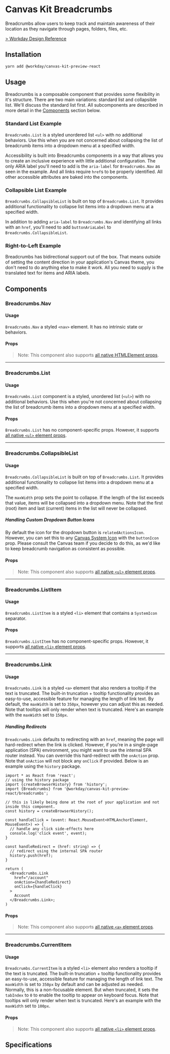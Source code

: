

<Meta title="Preview/Breadcrumbs/React" component={Breadcrumbs} />

# Canvas Kit Breadcrumbs

Breadcrumbs allow users to keep track and maintain awareness of their location as they navigate
through pages, folders, files, etc.

[> Workday Design Reference](https://design.workday.com/components/navigation/breadcrumbs)

## Installation

```sh
yarn add @workday/canvas-kit-preview-react
```

## Usage

Breadcrumbs is a composable component that provides some flexibility in it's structure. There are
two main variations: standard list and collapsible list. We'll discuss the standard list first. All
subcomponents are described in more detail in the [Components](#components) section below.

### Standard List Example

`Breadcrumbs.List` is a styled unordered list `<ul>` with no additional behaviors. Use this when you
are not concerned about collapsing the list of breadcrumb items into a dropdown menu at a specified
width.

Accessibility is built into Breadcrumbs components in a way that allows you to create an inclusive
experience with little additional configuration. The only ARIA label you'll need to add is the
`aria-label` for `Breadcrumbs.Nav` as seen in the example. And all links require `href`s to be
properly identified. All other accessible attributes are baked into the components.

<ExampleCodeBlock code={StandardList} />

### Collapsible List Example

`Breadcrumbs.CollapsibleList` is built on top of `Breadcrumbs.List`. It provides additional
functionality to collapse list items into a dropdown menu at a specified width.

In addition to adding `aria-label` to `Breadcrumbs.Nav` and identifying all links with an `href`,
you'll need to add `buttonAriaLabel` to `Breadcrumbs.CollapsibleList`.

<ExampleCodeBlock code={CollapsibleList} />

### Right-to-Left Example

Breadcrumbs has bidirectional support out of the box. That means outside of setting the content
direction in your application's Canvas theme, you don't need to do anything else to make it work.
All you need to supply is the translated text for items and ARIA labels.

<ExampleCodeBlock code={RTLCollapsibleList} />

## Components

### Breadcrumbs.Nav

#### Usage

`Breadcrumbs.Nav` a styled `<nav>` element. It has no intrinsic state or behaviors.

#### Props

<ArgsTable of={Breadcrumbs.Nav} />

> Note: This component also supports
> [all native HTMLElement props](https://developer.mozilla.org/en-US/docs/Web/HTML/Global_attributes).

---

### Breadcrumbs.List

#### Usage

`Breadcrumbs.List` component is a styled, unordered list (`<ul>`) with no additional behaviors. Use
this when you're not concerned about collapsing the list of breadcrumb items into a dropdown menu at
a specified width.

#### Props

`Breadcrumbs.List` has no component-specific props. However, it supports
[all native `<ul>` element props](https://developer.mozilla.org/en-US/docs/Web/HTML/Element/ul#Attributes).

---

### Breadcrumbs.CollapsibleList

#### Usage

`Breadcrumbs.CollapsibleList` is built on top of `Breadcrumbs.List`. It provides additional
functionality to collapse list items into a dropdown menu at a specified width.

The `maxWidth` prop sets the point to collapse. If the length of the list exceeds that value, items
will be collapsed into a dropdown menu. Note that the first (root) item and last (current) items in
the list will never be collapsed.

##### Handling Custom Dropdown Button Icons

By default the icon for the dropdown button is `relatedActionsIcon`. However, you can set this to
any [Canvas System Icon](https://design.workday.com/tokens/assets/icons/system-icons) with the
`buttonIcon` prop. Please consult the Canvas team if you decide to do this, as we'd like to keep
breadcrumb navigation as consistent as possible.

#### Props

<ArgsTable of={Breadcrumbs.CollapsibleList} />

> Note: This component also supports
> [all native `<ul>` element props](https://developer.mozilla.org/en-US/docs/Web/HTML/Element/ul#Attributes).

---

### Breadcrumbs.ListItem

#### Usage

`Breadcrumbs.ListItem` is a styled `<li>` element that contains a `SystemIcon` separator.

#### Props

`Breadcrumbs.ListItem` has no component-specific props. However, it supports
[all native `<li>` element props](https://developer.mozilla.org/en-US/docs/Web/HTML/Element/li#Attributes).

---

### Breadcrumbs.Link

#### Usage

`Breadcrumbs.Link` is a styled `<a>` element that also renders a tooltip if the text is truncated.
The built-in truncation + tooltip functionality provides an easy-to-use, accessible feature for
managing the length of link text. By default, the `maxWidth` is set to `350px`, however you can
adjust this as needed. Note that tooltips will only render when text is truncated. Here's an example
with the `maxWidth` set to `150px`.

<ExampleCodeBlock code={LinkTruncation} />

##### Handling Redirects

`Breadcrumbs.Link` defaults to redirecting with an `href`, meaning the page will hard-redirect when
the link is clicked. However, if you're in a single-page application (SPA) environment, you might
want to use the internal SPA router instead. You can override this hard-redirect with the `onAction`
prop. Note that `onAction` will not block any `onClick` if provided. Below is an example using the
`history` package.

```tsx
import * as React from 'react';
// using the history package
import {createBrowserHistory} from 'history';
import {Breadcrumbs} from '@workday/canvas-kit-preview-react/breadcrumbs';

// this is likely being done at the root of your application and not inside this component.
const history = createBrowserHistory();

const handleClick = (event: React.MouseEvent<HTMLAnchorElement, MouseEvent>) => {
  // handle any click side-effects here
  console.log('click event', event);
}

const handleRedirect = (href: string) => {
  // redirect using the internal SPA router
  history.push(href);
}

return (
  <Breadcrumbs.Link
    href="/account"
    onAction={handleRedirect}
    onClick={handleClick}
  >
    Account
  </Breadcrumbs.Link>;
)
```

#### Props

<ArgsTable of={Breadcrumbs.Link} />

> Note: This component also supports
> [all native `<a>` element props](https://developer.mozilla.org/en-US/docs/Web/HTML/Element/a#Attributes).

---

### Breadcrumbs.CurrentItem

#### Usage

`Breadcrumbs.CurrentItem` is a styled `<li>` element also renders a tooltip if the text is
truncated. The built-in truncation + tooltip functionality provides an easy-to-use, accessible
feature for managing the length of link text. The `maxWidth` is set to `350px` by default and can be
adjusted as needed. Normally, this is a non-focusable element. But when truncated, it sets the
`tabIndex` to `0` to enable the tooltip to appear on keyboard focus. Note that tooltips will only
render when text is truncated. Here's an example with the `maxWidth` set to `100px`.

<ExampleCodeBlock code={CurrentItemTruncation} />

#### Props

<ArgsTable of={Breadcrumbs.CurrentItem} />

> Note: This component also supports
> [all native `<li>` element props](https://developer.mozilla.org/en-US/docs/Web/HTML/Element/li#Attributes).

## Specifications

<Specifications file="Breadcrumbs.spec.ts" name="Breadcrumbs" />
